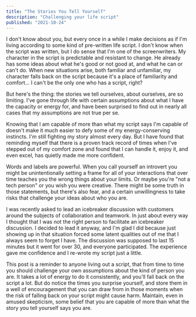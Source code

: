```yaml
---
title: "The Stories You Tell Yourself"
description: "Challenging your life script"
published: "2021-10-24"
---
```


I don't know about you, but every once in a while I make decisions as if I'm living according to some kind of pre-written life script. I don't know when the script was written, but I do sense that I'm one of the screenwriters. My character in the script is predictable and resistant to change. He already has some ideas about what he's good or not good at, and what he can or can't do. When new situations arise, both familiar and unfamiliar, my character falls back on the script because it's a place of familiarity and comfort... I can't be the only one who has a script, right?

But here's the thing: the stories we tell ourselves, about ourselves, are so limiting. I've gone through life with certain assumptions about what I have the capacity or energy for, and have been surprised to find out in nearly all cases that my assumptions are not true per se.

Knowing that I am capable of more than what my script says I'm capable of doesn't make it much easier to defy some of my energy-conserving instincts. I'm still fighting my story almost every day. But I have found that reminding myself that there is a proven track record of times when I've stepped out of my comfort zone and found that I can handle it, enjoy it, and even excel, has quietly made me more confident.

Words and labels are powerful. When you call yourself an introvert you might be unintentionally setting a frame for all of your interactions that over time teaches you the wrong things about your limits. Or maybe you're "not a tech person" or you wish you were creative. There might be some truth in those statements, but there's also fear, and a certain unwillingness to take risks that challenge your ideas about who you are.

I was recently asked to lead an icebreaker discussion with customers around the subjects of collaboration and teamwork. In just about every way I thought that I was not the right person to facilitate an icebreaker discussion. I decided to lead it anyway, and I'm glad I did because just showing up in that situation forced some latent qualities out of me that I always seem to forget I have. The discussion was supposed to last 15 minutes but it went for over 30, and everyone participated. The experience gave me confidence and I re-wrote my script just a little.

This post is a reminder to anyone living out a script, that from time to time you should challenge your own assumptions about the kind of person you are. It takes a lot of energy to do it consistently, and you'll fall back on the script a lot. But do notice the times you surprise yourself, and store them in a well of encouragement that you can draw from in those moments when the risk of falling back on your script might cause harm. Maintain, even in amused skepticism, some belief that you are capable of more than what the story you tell yourself says you are.
